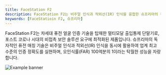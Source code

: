 ```yaml
---
title: FaceStation F2
description: FaceStation F2는 비주얼 인식과 적외선(IR) 인식을 융합한 슈프리마의 독자적인 퓨전 매칭 기술을 통해 최고의 얼굴 인증 정확도와 위조 얼굴 검출 기능을 제공합니다.
keywords: [FaceStatioin F2, 슈프리마]
---
```


FaceStation F2는 차세대 퓨전 얼굴 인증 기술을 탑재한 멀티모달 출입통제 단말기로, 포스트 코로나 시대의 비접촉 보안 솔루션 요구에 최적화된 제품입니다. 슈프리마의 독자적인 퓨전 매칭 기술은 비주얼 인식과 적외선(IR) 인식을 동시에 활용하여 업계 최고 수준의 인증 정확도를 실현하며, 오인식률(FAR) 100억분의 1이라는 탁월한 성능을 자랑합니다.

![Example banner](/img/device/facestationf2-main.png)

<Overview />